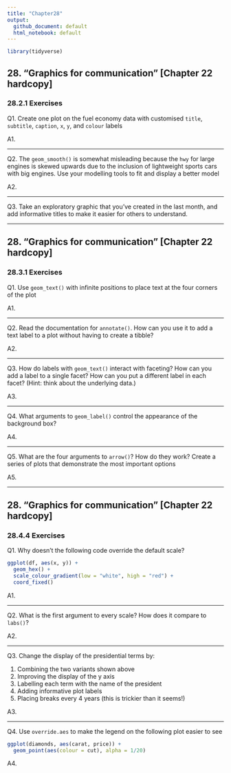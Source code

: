 ```yaml
---
title: "Chapter28"
output:
  github_document: default
  html_notebook: default
---
```


```r
library(tidyverse)
```


## 28. "Graphics for communication" [Chapter 22 hardcopy]
### 28.2.1 Exercises

Q1.
Create one plot on the fuel economy data with customised `title`, `subtitle`, `caption`, `x`, `y`, and `colour` labels

A1.

-----------

Q2.
The `geom_smooth()` is somewhat misleading because the `hwy` for large engines is skewed upwards due to the inclusion of lightweight sports cars with big engines. Use your modelling tools to fit and display a better model

A2.

-----------

Q3.
Take an exploratory graphic that you’ve created in the last month, and add informative titles to make it easier for others to understand.


-----------

## 28. "Graphics for communication" [Chapter 22 hardcopy]
### 28.3.1 Exercises

Q1. Use `geom_text()` with infinite positions to place text at the four corners of the plot

A1.

-----------

Q2.
Read the documentation for `annotate()`.
How can you use it to add a text label to a plot without having to create a tibble?

A2.

-----------

Q3.
How do labels with `geom_text()` interact with faceting?
How can you add a label to a single facet? How can you put a different label in each facet?
(Hint: think about the underlying data.)

A3.

-----------

Q4. What arguments to `geom_label()` control the appearance of the background box?

A4.

-----------

Q5.
What are the four arguments to `arrow()`? How do they work?
Create a series of plots that demonstrate the most important options

A5.


-----------

## 28. "Graphics for communication" [Chapter 22 hardcopy]
### 28.4.4 Exercises

Q1.
Why doesn’t the following code override the default scale?

```r
ggplot(df, aes(x, y)) +
  geom_hex() +
  scale_colour_gradient(low = "white", high = "red") +
  coord_fixed()
```

A1.

-----------

Q2. What is the first argument to every scale? How does it compare to `labs()`?

A2.

-----------

Q3.
Change the display of the presidential terms by:

1. Combining the two variants shown above
2. Improving the display of the y axis
3. Labelling each term with the name of the president
4. Adding informative plot labels
5. Placing breaks every 4 years (this is trickier than it seems!)

A3.

-----------

Q4.
Use `override.aes` to make the legend on the following plot easier to see

```r
ggplot(diamonds, aes(carat, price)) +
  geom_point(aes(colour = cut), alpha = 1/20)
```

A4.




